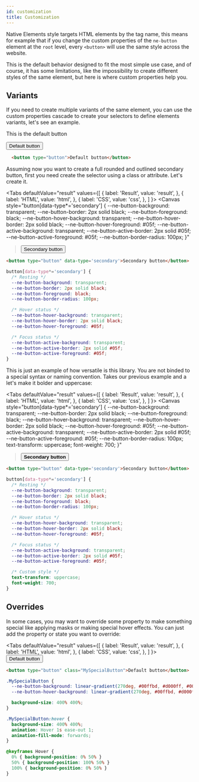 ```yaml
---
id: customization
title: Customization
---
```


Native Elements style targets HTML elements by the tag name, this means for example that if you change the custom properties of the `ne-button` element at the `root` level, every `<button>` will use the same style across the website.

This is the default behavior designed to fit the most simple use case, and of course, it has some limitations, like the impossibility to create different styles of the same element, but here is where custom properties help you.

## Variants

If you need to create multiple variants of the same element, you can use the custom properties cascade to create your selectors to define elements variants, let's see an example.

This is the default button

<Canvas>
  <button type="button">Default button</button>
</Canvas>

```html
  <button type="button">Default button</button>
```

Assuming now you want to create a full rounded and outlined secondary button, first you need create the selector using a class or attribute. Let's create it.

<Tabs
  defaultValue="result"
  values={[
    { label: 'Result', value: 'result', },
    { label: 'HTML', value: 'html', },
    { label: 'CSS', value: 'css', },
  ]
}>
<TabItem value="result">
  <Canvas style="button[data-type*='secondary'] {
      --ne-button-background: transparent;
      --ne-button-border: 2px solid black;
      --ne-button-foreground: black;
      --ne-button-hover-background: transparent;
      --ne-button-hover-border: 2px solid black;
      --ne-button-hover-foreground: #05f;
      --ne-button-active-background: transparent;
      --ne-button-active-border: 2px solid #05f;
      --ne-button-active-foreground: #05f;
      --ne-button-border-radius: 100px;
    }"
  ><button type="button" data-type='secondary'>Secondary button</button></Canvas>
</TabItem>
<TabItem value="html">

```html
<button type="button" data-type='secondary'>Secondary button</button>
```

</TabItem>
<TabItem value="css">

```css
button[data-type*='secondary'] {
  /* Resting */
  --ne-button-background: transparent;
  --ne-button-border: 2px solid black;
  --ne-button-foreground: black;
  --ne-button-border-radius: 100px;

  /* Hover status */
  --ne-button-hover-background: transparent;
  --ne-button-hover-border: 2px solid black;
  --ne-button-hover-foreground: #05f;

  /* Focus status */
  --ne-button-active-background: transparent;
  --ne-button-active-border: 2px solid #05f;
  --ne-button-active-foreground: #05f;
}
```

</TabItem>
</Tabs>

This is just an example of how versatile is this library. You are not binded to a special syntax or naming convention. Takes our previous example and a let's make it bolder and uppercase:

<Tabs
  defaultValue="result"
  values={[
    { label: 'Result', value: 'result', },
    { label: 'HTML', value: 'html', },
    { label: 'CSS', value: 'css', },
  ]
}>
<TabItem value="result">
  <Canvas style="button[data-type*='secondary'] {
      --ne-button-background: transparent;
      --ne-button-border: 2px solid black;
      --ne-button-foreground: black;
      --ne-button-hover-background: transparent;
      --ne-button-hover-border: 2px solid black;
      --ne-button-hover-foreground: #05f;
      --ne-button-active-background: transparent;
      --ne-button-active-border: 2px solid #05f;
      --ne-button-active-foreground: #05f;
      --ne-button-border-radius: 100px;
      text-transform: uppercase;
      font-weight: 700;
    }"
  ><button type="button" data-type='secondary'><b>Secondary button</b></button></Canvas>
</TabItem>
<TabItem value="html">

```html
<button type="button" data-type='secondary'>Secondary button</button>
```

</TabItem>
<TabItem value="css">

```css
button[data-type*='secondary'] {
  /* Resting */
  --ne-button-background: transparent;
  --ne-button-border: 2px solid black;
  --ne-button-foreground: black;
  --ne-button-border-radius: 100px;

  /* Hover status */
  --ne-button-hover-background: transparent;
  --ne-button-hover-border: 2px solid black;
  --ne-button-hover-foreground: #05f;

  /* Focus status */
  --ne-button-active-background: transparent;
  --ne-button-active-border: 2px solid #05f;
  --ne-button-active-foreground: #05f;

  /* Custom style */
  text-transform: uppercase;
  font-weight: 700;
}
```

</TabItem>
</Tabs>

## Overrides

In some cases, you may want to override some property to make something special like applying masks or making special hover effects. You can just add the property or state you want to override:

<Tabs
  defaultValue="result"
  values={[
    { label: 'Result', value: 'result', },
    { label: 'HTML', value: 'html', },
    { label: 'CSS', value: 'css', },
  ]
}>
<TabItem value="result">
  <Canvas style="
.MySpecialButton {
  --ne-button-background: linear-gradient(270deg, #00ffbd, #d000ff, #00ffbd);
  --ne-button-hover-background: linear-gradient(270deg, #00ffbd, #d000ff, #00ffbd);
  background-size: 400% 400%;
}
.MySpecialButton:hover {
  background-size: 400% 400%;
  animation: Hover 1s ease-out 1;
  animation-fill-mode: forwards;
}
@keyframes Hover {
  0% { background-position: 0% 50% }
  100% { background-position: 100% 50% }
}"><button type="button" class="MySpecialButton">Default button</button></Canvas>
</TabItem>
<TabItem value="html">

```html
<button type="button" class="MySpecialButton">Default button</button>
```

</TabItem>
<TabItem value="css">

```css
.MySpecialButton {
  --ne-button-background: linear-gradient(270deg, #00ffbd, #d000ff, #00ffbd);
  --ne-button-hover-background: linear-gradient(270deg, #00ffbd, #d000ff, #00ffbd);

  background-size: 400% 400%;
}

.MySpecialButton:hover {
  background-size: 400% 400%;
  animation: Hover 1s ease-out 1;
  animation-fill-mode: forwards;
}

@keyframes Hover {
  0% { background-position: 0% 50% }
  50% { background-position: 100% 50% }
  100% { background-position: 0% 50% }
}
```

</TabItem>
</Tabs>
